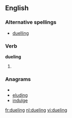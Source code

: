 ==English==

===Alternative spellings===
* [[duelling]] {{British}}

===Verb===
'''dueling'''

# {{present participle of|[[duel]]}}

===Anagrams===
* {{alphagram|degilnu}}
* [[eluding#English|eluding]]
* [[indulge#English|indulge]]

[[fr:dueling]]
[[nl:dueling]]
[[vi:dueling]]